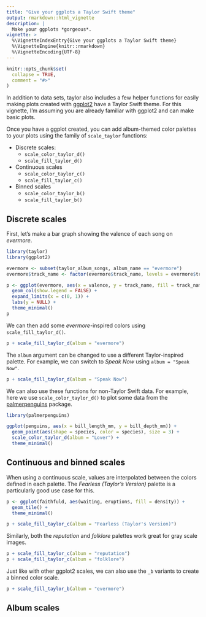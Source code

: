 ```yaml
---
title: "Give your ggplots a Taylor Swift theme"
output: rmarkdown::html_vignette
description: |
  Make your ggplots *gorgeous*.
vignette: >
  %\VignetteIndexEntry{Give your ggplots a Taylor Swift theme}
  %\VignetteEngine{knitr::rmarkdown}
  %\VignetteEncoding{UTF-8}
---
```


```r
knitr::opts_chunk$set(
  collapse = TRUE,
  comment = "#>"
)
```

In addition to data sets, taylor also includes a few helper functions for easily making plots created with [ggplot2](https://ggplot2.tidyverse.org) have a Taylor Swift theme. For this vignette, I'm assuming you are already familiar with ggplot2 and can make basic plots. 

Once you have a ggplot created, you can add album-themed color palettes to your plots using the family of `scale_taylor` functions:

* Discrete scales:
    * `scale_color_taylor_d()`
    * `scale_fill_taylor_d()`

* Continuous scales
    * `scale_color_taylor_c()`
    * `scale_fill_taylor_c()`

* Binned scales
    * `scale_color_taylor_b()`
    * `scale_fill_taylor_b()`

## Discrete scales

First, let's make a bar graph showing the valence of each song on *evermore*.

```r
library(taylor)
library(ggplot2)

evermore <- subset(taylor_album_songs, album_name == "evermore")
evermore$track_name <- factor(evermore$track_name, levels = evermore$track_name)

p <- ggplot(evermore, aes(x = valence, y = track_name, fill = track_name)) +
  geom_col(show.legend = FALSE) +
  expand_limits(x = c(0, 1)) +
  labs(y = NULL) +
  theme_minimal()
p
```

We can then add some *evermore*-inspired colors using `scale_fill_taylor_d()`.

```r
p + scale_fill_taylor_d(album = "evermore")
```

The `album` argument can be changed to use a different Taylor-inspired palette. For example, we can switch to *Speak Now* using `album = "Speak Now"`.

```r
p + scale_fill_taylor_d(album = "Speak Now")
```

We can also use these functions for non-Taylor Swift data. For example, here we use `scale_color_taylor_d()` to plot some data from the [palmerpenguins](https://allisonhorst.github.io/palmerpenguins) package.

```r
library(palmerpenguins)

ggplot(penguins, aes(x = bill_length_mm, y = bill_depth_mm)) +
  geom_point(aes(shape = species, color = species), size = 3) +
  scale_color_taylor_d(album = "Lover") +
  theme_minimal()
```


## Continuous and binned scales

When using a continuous scale, values are interpolated between the colors defined in each palette. The *Fearless (Taylor's Version)* palette is a particularly good use case for this.

```r
p <- ggplot(faithfuld, aes(waiting, eruptions, fill = density)) +
  geom_tile() +
  theme_minimal()

p + scale_fill_taylor_c(album = "Fearless (Taylor's Version)")
```

Similarly, both the *reputation* and *folklore* palettes work great for gray scale images.

```r
p + scale_fill_taylor_c(album = "reputation")
p + scale_fill_taylor_c(album = "folklore")
```

Just like with other ggplot2 scales, we can also use the `_b` variants to create a binned color scale.

```r
p + scale_fill_taylor_b(album = "evermore")
```


## Album scales

